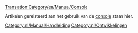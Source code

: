 [[Translation:Category/en/Manual/Console]]


Artikelen gerelateerd aan het gebruik van de [[nl/Manual/Console|console]] staan hier.

[[Category:nl/Manual/Handleiding]]
[[Category:nl/Ontwikkelingen]]